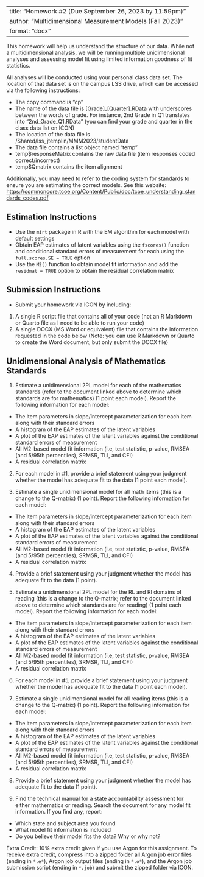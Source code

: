 
---
title: "Homework #2 (Due September 26, 2023 by 11:59pm)"
author: "Multidimensional Measurement Models (Fall 2023)" 
format: "docx"
---

This homework will help us understand the structure of our data. While not a multidimensional analysis, we will be running multiple unidimensional analyses and assessing model fit using limited information goodness of fit statistics.

All analyses will be conducted using your personal class data set. The location of that data set is on the campus LSS drive, which can be accessed via the following instructions:

* The copy command is "cp"
* The name of the data file is [Grade]_[Quarter].RData with underscores between the words of grade. For instance, 2nd Grade in Q1 translates into "2nd_Grade_Q1.RData" (you can find your grade and quarter in the class data list on ICON)
* The location of the data file is /Shared/lss_jtemplin/MMM2023/studentData
* The data file contains a list object named "temp"
* temp$responseMatrix contains the raw data file (item responses coded correct/incorrect)
* temp$Qmatrix contains the item alignment

Additionally, you may need to refer to the coding system for standards to ensure you are estimating the correct models. See this website: [https://commoncore.tcoe.org/Content/Public/doc/tcoe_understanding_standards_codes.pdf](https://commoncore.tcoe.org/Content/Public/doc/tcoe_understanding_standards_codes.pdf)

## Estimation Instructions

* Use the ```mirt``` package in R with the EM algorithm for each model with default settings
* Obtain EAP estimates of latent variables using the ```fscores()``` function and conditional standard errors of measurement for each using the ```full.scores.SE = TRUE``` option
* Use the ```M2()``` function to obtain model fit information and add the ```residmat = TRUE``` option to obtain the residual correlation matrix

## Submission Instructions

* Submit your homework via ICON by including:

1. A single R script file that contains all of your code (not an R Markdown or Quarto file as I need to be able to run your code)
2. A single DOCX (MS Word or equivalent) file that contains the information requested in the code below (Note: you can use R Markdown or Quarto to create the Word document, but only submit the DOCX file)

## Unidimensional Analysis of Mathematics Standards

1. Estimate a unidimensional 2PL model for each of the mathematics standards (refer to the document linked above to determine which standards are for mathematics) (1 point each model). Report the following information for each model:

* The item parameters in slope/intercept parameterization for each item along with their standard errors
* A histogram of the EAP estimates of the latent variables 
* A plot of the EAP estimates of the latent variables against the conditional standard errors of measurement
* All M2-based model fit information (i.e, test statistic, p-value, RMSEA (and 5/95th percentiles), SRMSR, TLI, and CFI)
* A residual correlation matrix

2. For each model in #1, provide a brief statement using your judgment whether the model has adequate fit to the data (1 point each model).

3. Estimate a single unidimensional model for all math items (this is a change to the Q-matrix) (1 point).  Report the following information for each model:

* The item parameters in slope/intercept parameterization for each item along with their standard errors
* A histogram of the EAP estimates of the latent variables 
* A plot of the EAP estimates of the latent variables against the conditional standard errors of measurement
* All M2-based model fit information (i.e, test statistic, p-value, RMSEA (and 5/95th percentiles), SRMSR, TLI, and CFI)
* A residual correlation matrix

4. Provide a brief statement using your judgment whether the model has adequate fit to the data (1 point).

5. Estimate a unidimensional 2PL model for the RL and RI domains of reading (this is a change to the Q-matrix; refer to the document linked above to determine which standards are for reading) (1 point each model). Report the following information for each model:

* The item parameters in slope/intercept parameterization for each item along with their standard errors
* A histogram of the EAP estimates of the latent variables
* A plot of the EAP estimates of the latent variables against the conditional standard errors of measurement
* All M2-based model fit information (i.e, test statistic, p-value, RMSEA (and 5/95th percentiles), SRMSR, TLI, and CFI)
* A residual correlation matrix

6. For each model in #5, provide a brief statement using your judgment whether the model has adequate fit to the data (1 point each model).

7. Estimate a single unidimensional model for all reading items (this is a change to the Q-matrix) (1 point).  Report the following information for each model:

* The item parameters in slope/intercept parameterization for each item along with their standard errors
* A histogram of the EAP estimates of the latent variables
* A plot of the EAP estimates of the latent variables against the conditional standard errors of measurement    
* All M2-based model fit information (i.e, test statistic, p-value, RMSEA (and 5/95th percentiles), SRMSR, TLI, and CFI)
* A residual correlation matrix
  
8. Provide a brief statement using your judgment whether the model has adequate fit to the data (1 point).

9. Find the technical manual for a state accountability assessment for either mathematics or reading. Search the document for any model fit information. If you find any, report:

* Which state and subject area you found
* What model fit information is included
* Do you believe their model fits the data? Why or why not?


Extra Credit: 10% extra credit given if you use Argon for this assignment. To receive extra credit, compress into a zipped folder all Argon job error files (ending in ```*.e*```), Argon job output files (ending in ```*.o*```), and the Argon job submission script (ending in ```*.job```) and submit the zipped folder via ICON.

